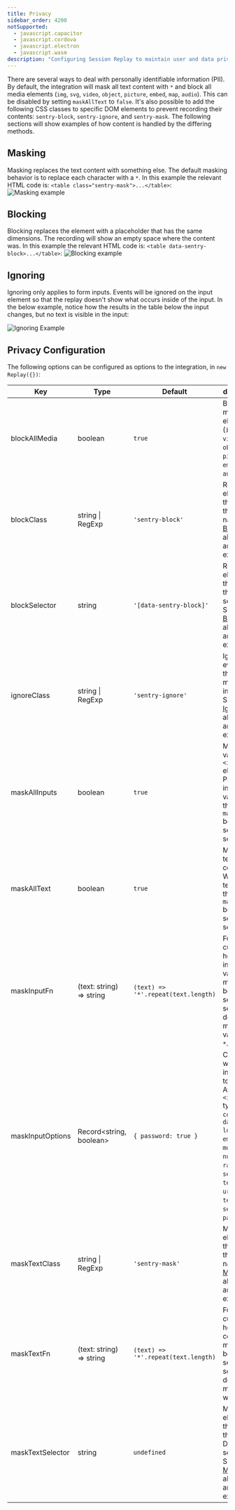 ```yaml
---
title: Privacy
sidebar_order: 4200
notSupported:
  - javascript.capacitor
  - javascript.cordova
  - javascript.electron
  - javascript.wasm
description: "Configuring Session Replay to maintain user and data privacy."
---
```


<Include name="beta-note-session-replay.mdx" />

There are several ways to deal with personally identifiable information (PII). By default, the integration will mask all text content with `*` and block all media elements (`img`, `svg`, `video`, `object`, `picture`, `embed`, `map`, `audio`). This can be disabled by setting `maskAllText` to `false`. It's also possible to add the following CSS classes to specific DOM elements to prevent recording their contents: `sentry-block`, `sentry-ignore`, and `sentry-mask`. The following sections will show examples of how content is handled by the differing methods.

## Masking

Masking replaces the text content with something else. The default masking behavior is to replace each character with a `*`. In this example the relevant HTML code is: `<table class="sentry-mask">...</table>`:
![Masking example](./session-replay-masking.png)

## Blocking

Blocking replaces the element with a placeholder that has the same dimensions. The recording will show an empty space where the content was. In this example the relevant HTML code is: `<table data-sentry-block>...</table>`:
![Blocking example](./session-replay-blocking.png)

## Ignoring

Ignoring only applies to form inputs. Events will be ignored on the input element so that the replay doesn't show what occurs inside of the input. In the below example, notice how the results in the table below the input changes, but no text is visible in the input:

![Ignoring Example](./session-replay-ignore-input.gif)

## Privacy Configuration

The following options can be configured as options to the integration, in `new Replay({})`:

| Key              | Type                     | Default                             | description                                                                                                                                                                                                                        |
| ---------------- | ------------------------ | ----------------------------------- | ---------------------------------------------------------------------------------------------------------------------------------------------------------------------------------------------------------------------------------- |
| blockAllMedia    | boolean                  | `true`                              | Block _all_ media elements (`img`, `svg`, `video`, `object`, `picture`, `embed`, `map`, `audio`).                                                                                                                                  |
| blockClass       | string \| RegExp         | `'sentry-block'`                    | Redact all elements that match the class name. See [Blocking](#blocking) above for an example.                                                                                                                                     |
| blockSelector    | string                   | `'[data-sentry-block]'`             | Redact all elements that match the DOM selector. See [Blocking](#blocking) above for an example.                                                                                                                                   |
| ignoreClass      | string \| RegExp         | `'sentry-ignore'`                   | Ignores all events on the matching input field. See [Ignoring](#ignoring) above for an example.                                                                                                                                    |
| maskAllInputs    | boolean                  | `true`                              | Mask values of `<input>` elements. Passes input values through `maskInputFn` before sending to server.                                                                                                                             |
| maskAllText      | boolean                  | `true`                              | Mask _all_ text content. Will pass text content through `maskTextFn` before sending to server.                                                                                                                                     |
| maskInputFn      | (text: string) => string | `(text) => '*'.repeat(text.length)` | Function to customize how form input values are masked before sending to server. By default, masks values with `*`.                                                                                                                |
| maskInputOptions | Record<string, boolean>  | `{ password: true }`                | Customize which inputs `type` to mask. <br /> Available `<input>` types: `color`, `date`, `datetime-local`, `email`, `month`, `number`, `range`, `search`, `tel`, `text`, `time`, `url`, `week`, `textarea`, `select`, `password`. |
| maskTextClass    | string \| RegExp         | `'sentry-mask'`                     | Mask all elements that match the class name. See [Masking](#masking) above for an example.                                                                                                                                         |
| maskTextFn       | (text: string) => string | `(text) => '*'.repeat(text.length)` | Function to customize how text content is masked before sending to server. By default, masks text with `*`.                                                                                                                        |
| maskTextSelector | string                   | `undefined`                         | Mask all elements that match the given DOM selector. See [Masking](#masking) above for an example.                                                                                                                                 |
